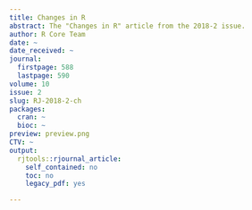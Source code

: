```yaml
---
title: Changes in R
abstract: The "Changes in R" article from the 2018-2 issue.
author: R Core Team
date: ~
date_received: ~
journal:
  firstpage: 588
  lastpage: 590
volume: 10
issue: 2
slug: RJ-2018-2-ch
packages:
  cran: ~
  bioc: ~
preview: preview.png
CTV: ~
output:
  rjtools::rjournal_article:
    self_contained: no
    toc: no
    legacy_pdf: yes

---
```

